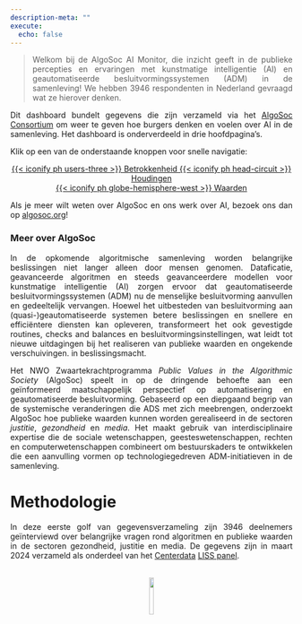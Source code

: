```yaml
---
description-meta: ""
execute:
  echo: false
---
```


```{=html}
<style>
.justify {
  text-align: justify
}
</style>
```

::: justify

> Welkom bij de AlgoSoc AI Monitor, die inzicht geeft in de publieke percepties en ervaringen met kunstmatige intelligentie (AI) en geautomatiseerde besluitvormingssystemen (ADM) in de samenleving! We hebben 3946 respondenten in Nederland gevraagd wat ze hierover denken.


Dit dashboard bundelt gegevens die zijn verzameld via het <a href="https://algosoc.org/" target="\_blank">AlgoSoc Consortium</a> om weer te geven hoe burgers denken en voelen over AI in de samenleving. Het dashboard is onderverdeeld in drie hoofdpagina's.

Klik op een van de onderstaande knoppen voor snelle navigatie:

:::

```{=html}
<center>
<div class="button-container">
```


<a href="engagement.html" class="buttontop">
{{< iconify ph users-three >}} Betrokkenheid
</a>
<a href="attitudes.html" class="buttontop">
{{< iconify ph head-circuit >}} Houdingen  
</a>
<a href="values.html" class="buttontop">
{{< iconify ph globe-hemisphere-west >}} Waarden
</a>

```{=html}
</div>
</center>
```

::: justify

Als je meer wilt weten over AlgoSoc en ons werk over AI, bezoek ons dan op <a href="https://algosoc.org/" target="\_blank">algosoc.org</a>!


### Meer over AlgoSoc

In de opkomende algoritmische samenleving worden belangrijke beslissingen niet langer alleen door mensen genomen. Dataficatie, geavanceerde algoritmen en steeds geavanceerdere modellen voor kunstmatige intelligentie (AI) zorgen ervoor dat geautomatiseerde besluitvormingssystemen (ADM) nu de menselijke besluitvorming aanvullen en gedeeltelijk vervangen. Hoewel het uitbesteden van besluitvorming aan (quasi-)geautomatiseerde systemen betere beslissingen en snellere en efficiëntere diensten kan opleveren, transformeert het ook gevestigde routines, checks and balances en besluitvormingsinstellingen, wat leidt tot nieuwe uitdagingen bij het realiseren van publieke waarden en ongekende verschuivingen. in beslissingsmacht.


Het NWO Zwaartekrachtprogramma *Public Values in the Algorithmic Society* (AlgoSoc) speelt in op de dringende behoefte aan een geïnformeerd maatschappelijk perspectief op automatisering en geautomatiseerde besluitvorming. Gebaseerd op een diepgaand begrip van de systemische veranderingen die ADS met zich meebrengen, onderzoekt AlgoSoc hoe publieke waarden kunnen worden gerealiseerd in de sectoren *justitie*, *gezondheid* en *media*. Het maakt gebruik van interdisciplinaire expertise die de sociale wetenschappen, geesteswetenschappen, rechten en computerwetenschappen combineert om bestuurskaders te ontwikkelen die een aanvulling vormen op technologiegedreven ADM-initiatieven in de samenleving.

# Methodologie

In deze eerste golf van gegevensverzameling zijn 3946 deelnemers geïnterviewd over belangrijke vragen rond algoritmen en publieke waarden in de sectoren gezondheid, justitie en media. De gegevens zijn in maart 2024 verzameld als onderdeel van het [Centerdata](https://www.centerdata.nl/) [LISS panel](https://www.lissdata.nl/).

:::

<br>
<center>
<img src="algosoclogo.png" width="13%">
</center>